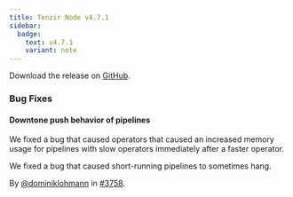 ```yaml
---
title: Tenzir Node v4.7.1
sidebar:
  badge:
    text: v4.7.1
    variant: note
---
```


Download the release on [GitHub](https://github.com/tenzir/tenzir/releases/tag/v4.7.1).

### Bug Fixes

#### Downtone push behavior of pipelines

We fixed a bug that caused operators that caused an increased memory usage for
pipelines with slow operators immediately after a faster operator.

We fixed a bug that caused short-running pipelines to sometimes hang.

By [@dominiklohmann](https://github.com/dominiklohmann) in [#3758](https://github.com/tenzir/tenzir/pull/3758).
